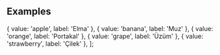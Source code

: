 
<Meta title="Components/Dropdown" component={Dropdown} />

<Description markdown={DropdownDocContent} />

## Examples

  { value: 'apple', label: 'Elma' },
  { value: 'banana', label: 'Muz' },
  { value: 'orange', label: 'Portakal' },
  { value: 'grape', label: 'Üzüm' },
  { value: 'strawberry', label: 'Çilek' },
];

<Canvas>
  <Story name="Default">
    <Dropdown label="Meyve Seçin" options={options} />
  </Story>
</Canvas>

<Canvas>
  <Story name="With Default Value">
    <Dropdown label="Meyve Seçin" options={options} defaultValue="banana" />
  </Story>
</Canvas>

<Canvas>
  <Story name="Disabled">
    <Dropdown label="Meyve Seçin" options={options} disabled={true} />
  </Story>
</Canvas> 